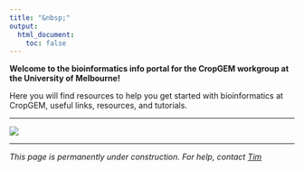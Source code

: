 ---
title: "&nbsp;"
output: 
  html_document:
    toc: false
---

**Welcome to the bioinformatics info portal for the CropGEM workgroup at the University of Melbourne!**

Here you will find resources to help you get started with bioinformatics at CropGEM, useful links, resources, and tutorials.

---

![](images/barleyfield.jpg)

---

*This page is permanently under construction. For help, contact [Tim](mailto:%20tim.rabanuswallace@unimelb.edu.au)*

